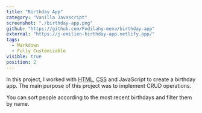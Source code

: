 ```yaml
---
title: "Birthday App"
category: "Vanilla Javascript"
screenshot: "./birthday-app.png"
github: "https://github.com/Fodilahy-mena/birthday-app"
external: "https://j-emilien-birthday-app.netlify.app/"
tags:
  - Markdown
  - Fully Customizable
visible: true
position: 2
---
```


In this project, I worked with <abbr title="HyperText Markup Language">HTML</abbr>, <abbr title="Cascading Style Sheets">CSS</abbr> and JavaScript to create a birthday app. The main purpose of this project was to implement CRUD operations.

You can sort people according to the most recent birthdays and filter them by name.
